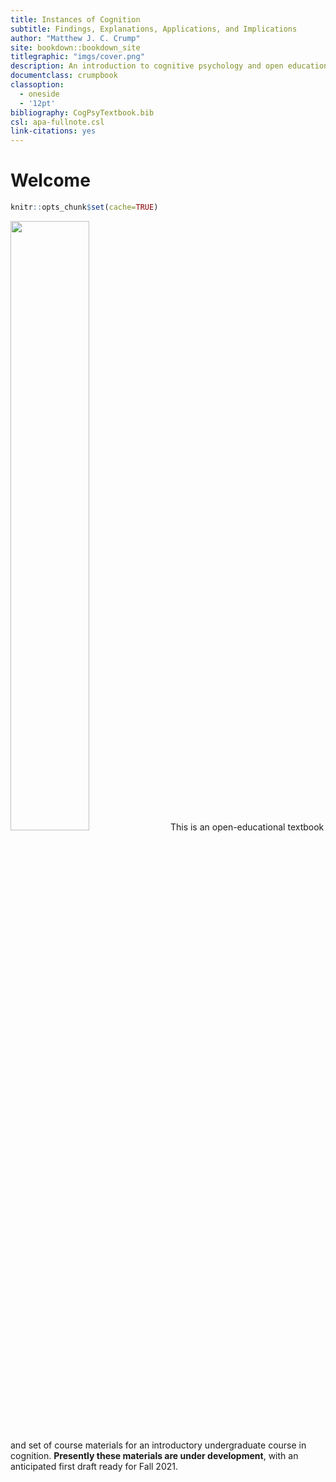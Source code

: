 ```yaml
--- 
title: Instances of Cognition
subtitle: Findings, Explanations, Applications, and Implications
author: "Matthew J. C. Crump"
site: bookdown::bookdown_site
titlegraphic: "imgs/cover.png"
description: An introduction to cognitive psychology and open educational resource
documentclass: crumpbook
classoption:
  - oneside
  - '12pt'
bibliography: CogPsyTextbook.bib
csl: apa-fullnote.csl
link-citations: yes
---
```


# Welcome {-}

```r
knitr::opts_chunk$set(cache=TRUE)
```

<img class="cover" src="imgs/cover.png" width="50%"/> This is an open-educational textbook and set of course materials for an introductory undergraduate course in cognition. **Presently these materials are under development**, with an anticipated first draft ready for Fall 2021.
